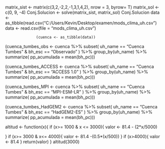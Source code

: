 matrix_sist <- matrix(c(3,2,-2,2,-1,3,1,4,2), nrow = 3, byrow= T)
matrix_sol <- c(0, 9, -4)
Conj.Solucion <- solve(matrix_sist, matrix_sol)
Conj.Solucion
data <- as_tibble(read.csv("C:/Users/Kevin/Desktop/examen/mods_clima_uh.csv")
                  data <- read.csv(file = "mods_clima_uh.csv")                  
                  
                  
                  (cuenca <- as_tibble(data))
(cuenca_tumbes_obs <- cuenca %>% 
    subset( uh_name == "Cuenca Tumbes" & bh_esc == "Observado" ) %>% 
    group_by(uh_name) %>% 
    summarize( pp_acumulada = mean(bh_pc)))

(cuenca_tumbes_ACCESS <- cuenca %>% 
    subset( uh_name == "Cuenca Tumbes" & bh_esc == "ACCESS 1.0" ) %>% 
    group_by(uh_name) %>% 
    summarize( pp_acumulada = mean(bh_pc)))

(cuenca_tumbes_MPI <- cuenca %>% 
    subset( uh_name == "Cuenca Tumbes" & bh_esc == "MPI-ESM-LR" ) %>% 
    group_by(uh_name) %>% 
    summarize( pp_acumulada = mean(bh_pc)))

(cuenca_tumbes_HadGEM2 <- cuenca %>% 
    subset( uh_name == "Cuenca Tumbes" & bh_esc == "HadGEM2-ES" ) %>% 
    group_by(uh_name) %>% 
    summarize( pp_acumulada = mean(bh_pc)))


altitud <- function(x){
  if (x>= 1000 & x <= 3000){
    valor <- 81.4 - (2*x/5000)
    
  }
if (x>= 3000 & x<= 4000){
  valor <- 81.4 -(0.5*(x/500))
}
if (x>4000){
  valor <- 81.4
} 
  return(valor)
}
altitud(3000)








